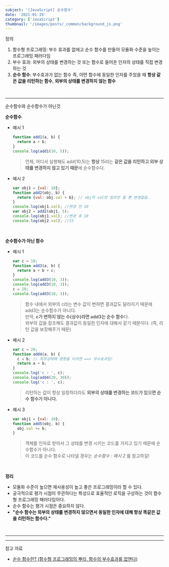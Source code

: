 ```yaml
---
subject: '[JavaScript] 순수함수'
date: '2021-01-19'
category: ['JavaScript']
thumbnail: '/images/posts/_common/background_js.png'
---
```



<Typography variant="h3" backgroundColor="gray">
  <span>정의</span>
</Typography>

1. 함수형 프로그래밍: 부수 효과를 없애고 순수 함수를 만들어 모듈화 수준을 높이는 프로그래밍 패러다임
2. 부수 효과: 외부의 상태를 변경하는 것 또는 함수로 들어온 인자의 상태를 직접 변경하는 것
3. **순수 함수**: 부수효과가 없는 함수 즉, 어떤 함수에 동일한 인자를 주었을 때 **항상 같은 값을 리턴하는 함수**, **외부의 상태를 변경하지 않는 함수**

<br />

---

<Typography variant="h3" backgroundColor="gray">
  <span>순수함수와 순수함수가 아닌것</span>
</Typography>

**순수함수**

- 예시 1

  ```js
  function add1(a, b) {
    return a + b;
  }
  console.log(add1(10, 5));
  ```

  > 언제, 어디서 실행해도 add(10,5)는 **항상** 15라는 **같은 값을 리턴하고 외부 상태를 변경하지 않고 있기 때문**에 순수함수다.

- 예시 2

  ```js
  var obj1 = {val: 10};
  function add2(obj, b) {
    return {val: obj.val + b}; // obj의 val만 참조만 할 뿐 변경없음.
  }
  console.log(obj1.val); //변경 전 10
  var obj2 = add2(obj1, 5);
  console.log(obj1.val); //변경 후 10
  console.log(obj2.val); //15
  ```

<br />

**순수함수가 아닌 함수**

- 예시 1
  ```js
  var c = 10;
  function add3(a, b) {
    return a + b + c;
  }
  console.log(add3(10, 3));
  console.log(add3(10, 3));
  c = 20;
  console.log(add3(10, 3));
  ```
  > 함수 내에서 외부의 c라는 변수 값이 변하면 결과값도 달라지기 때문에 add3는 순수함수가 아니다.  
  > 만약, **c가 변하지 않는 수(상수)라면 add3는 순수 함수**다.  
  > 외부의 값을 참조해도 결과값이 동일한 인자에 대해서 같기 때문이다. (즉, 리턴 값을 보장해주기 때문)
- 예시 2
  ```js
  var c = 20;
  function add4(a, b) {
    c = b; // 외부상태에 영향을 미치면 ==> 부수효과임!
    return a + b;
  }
  console.log('c : ', c);
  console.log(add4(20, 30));
  console.log('c : ', c);
  ```
  > 리턴하는 값이 항상 일정하더라도 **외부의 상태를 변경하는 코드가 있으면 순수 함수가 아니다.**
- 예시 3

  ```js
  var obj1 = {val: 10};
  function add5(obj, b) {
    obj.val += b;
  }
  ```

  > 객체를 인자로 받아서 그 상태를 변경 시키는 코드를 가지고 있기 때문에 순수함수가 아니다.  
  > 이 코드를 순수 함수로 나타낼 경우는 _순수함수 : 예시 2_ 를 참고하길!

<br />

**정리**

- 모듈화 수준이 높으면 재사용성이 높고 좋은 프로그래밍이라 할 수 있다.
- 궁극적으로 평가 시점이 무관하다는 특성으로 효율적인 로직을 구성하는 것이 함수형 프로그래밍 패러다임이다.
- 순수 함수는 평가 시점은 중요하지 않다.
- **"순수 함수는 외부의 상태를 변경하지 않으면서 동일한 인자에 대해 항상 똑같은 값을 리턴하는 함수다."**

<br />

---

---

<Typography backgroundColor="yellow" variant="p" isBold>
  <span>참고 자료</span>
</Typography>

- [순수 함수란? (함수형 프로그래밍의 뿌리, 함수의 부수효과를 없앤다)](https://jeong-pro.tistory.com/23)
